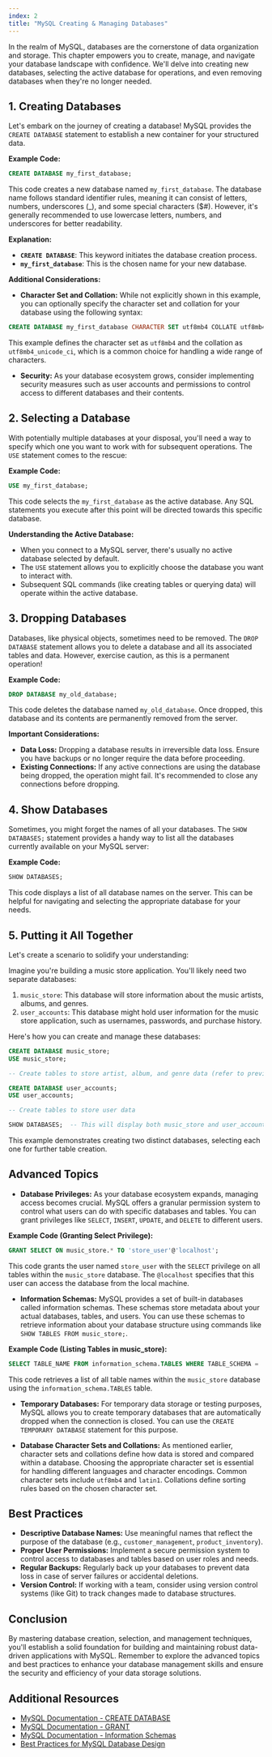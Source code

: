 ```yaml
---
index: 2
title: "MySQL Creating & Managing Databases"
---
```


In the realm of MySQL, databases are the cornerstone of data organization and storage. This chapter empowers you to create, manage, and navigate your database landscape with confidence. We'll delve into creating new databases, selecting the active database for operations, and even removing databases when they're no longer needed.

## 1. Creating Databases

Let's embark on the journey of creating a database! MySQL provides the `CREATE DATABASE` statement to establish a new container for your structured data.

**Example Code:**

```sql
CREATE DATABASE my_first_database;
```

This code creates a new database named `my_first_database`. The database name follows standard identifier rules, meaning it can consist of letters, numbers, underscores (\_), and some special characters ($#). However, it's generally recommended to use lowercase letters, numbers, and underscores for better readability.

**Explanation:**

- **`CREATE DATABASE`**: This keyword initiates the database creation process.
- **`my_first_database`**: This is the chosen name for your new database.

**Additional Considerations:**

- **Character Set and Collation:** While not explicitly shown in this example, you can optionally specify the character set and collation for your database using the following syntax:

```sql
CREATE DATABASE my_first_database CHARACTER SET utf8mb4 COLLATE utf8mb4_unicode_ci;
```

This example defines the character set as `utf8mb4` and the collation as `utf8mb4_unicode_ci`, which is a common choice for handling a wide range of characters.

- **Security:** As your database ecosystem grows, consider implementing security measures such as user accounts and permissions to control access to different databases and their contents.

## 2. Selecting a Database

With potentially multiple databases at your disposal, you'll need a way to specify which one you want to work with for subsequent operations. The `USE` statement comes to the rescue:

**Example Code:**

```sql
USE my_first_database;
```

This code selects the `my_first_database` as the active database. Any SQL statements you execute after this point will be directed towards this specific database.

**Understanding the Active Database:**

- When you connect to a MySQL server, there's usually no active database selected by default.
- The `USE` statement allows you to explicitly choose the database you want to interact with.
- Subsequent SQL commands (like creating tables or querying data) will operate within the active database.

## 3. Dropping Databases

Databases, like physical objects, sometimes need to be removed. The `DROP DATABASE` statement allows you to delete a database and all its associated tables and data. However, exercise caution, as this is a permanent operation!

**Example Code:**

```sql
DROP DATABASE my_old_database;
```

This code deletes the database named `my_old_database`. Once dropped, this database and its contents are permanently removed from the server.

**Important Considerations:**

- **Data Loss:** Dropping a database results in irreversible data loss. Ensure you have backups or no longer require the data before proceeding.
- **Existing Connections:** If any active connections are using the database being dropped, the operation might fail. It's recommended to close any connections before dropping.

## 4. Show Databases

Sometimes, you might forget the names of all your databases. The `SHOW DATABASES;` statement provides a handy way to list all the databases currently available on your MySQL server:

**Example Code:**

```sql
SHOW DATABASES;
```

This code displays a list of all database names on the server. This can be helpful for navigating and selecting the appropriate database for your needs.

## 5. Putting it All Together

Let's create a scenario to solidify your understanding:

Imagine you're building a music store application. You'll likely need two separate databases:

1. `music_store`: This database will store information about the music artists, albums, and genres.
2. `user_accounts`: This database might hold user information for the music store application, such as usernames, passwords, and purchase history.

Here's how you can create and manage these databases:

```sql
CREATE DATABASE music_store;
USE music_store;

-- Create tables to store artist, album, and genre data (refer to previous chapters for table creation examples)

CREATE DATABASE user_accounts;
USE user_accounts;

-- Create tables to store user data

SHOW DATABASES;  -- This will display both music_store and user_accounts
```

This example demonstrates creating two distinct databases, selecting each one for further table creation.

## Advanced Topics

- **Database Privileges:** As your database ecosystem expands, managing access becomes crucial. MySQL offers a granular permission system to control what users can do with specific databases and tables. You can grant privileges like `SELECT`, `INSERT`, `UPDATE`, and `DELETE` to different users.

**Example Code (Granting Select Privilege):**

```sql
GRANT SELECT ON music_store.* TO 'store_user'@'localhost';
```

This code grants the user named `store_user` with the `SELECT` privilege on all tables within the `music_store` database. The `@localhost` specifies that this user can access the database from the local machine.

- **Information Schemas:** MySQL provides a set of built-in databases called information schemas. These schemas store metadata about your actual databases, tables, and users. You can use these schemas to retrieve information about your database structure using commands like `SHOW TABLES FROM music_store;`.

**Example Code (Listing Tables in music_store):**

```sql
SELECT TABLE_NAME FROM information_schema.TABLES WHERE TABLE_SCHEMA = 'music_store';
```

This code retrieves a list of all table names within the `music_store` database using the `information_schema.TABLES` table.

- **Temporary Databases:** For temporary data storage or testing purposes, MySQL allows you to create temporary databases that are automatically dropped when the connection is closed. You can use the `CREATE TEMPORARY DATABASE` statement for this purpose.

- **Database Character Sets and Collations:** As mentioned earlier, character sets and collations define how data is stored and compared within a database. Choosing the appropriate character set is essential for handling different languages and character encodings. Common character sets include `utf8mb4` and `latin1`. Collations define sorting rules based on the chosen character set.

## Best Practices

- **Descriptive Database Names:** Use meaningful names that reflect the purpose of the database (e.g., `customer_management`, `product_inventory`).
- **Proper User Permissions:** Implement a secure permission system to control access to databases and tables based on user roles and needs.
- **Regular Backups:** Regularly back up your databases to prevent data loss in case of server failures or accidental deletions.
- **Version Control:** If working with a team, consider using version control systems (like Git) to track changes made to database structures.

## Conclusion

By mastering database creation, selection, and management techniques, you'll establish a solid foundation for building and maintaining robust data-driven applications with MySQL. Remember to explore the advanced topics and best practices to enhance your database management skills and ensure the security and efficiency of your data storage solutions.

## Additional Resources

- [MySQL Documentation - CREATE DATABASE](https://dev.mysql.com/doc/refman/8.3/en/creating-database.html)
- [MySQL Documentation - GRANT](https://dev.mysql.com/doc/refman/8.0/en/grant.html)
- [MySQL Documentation - Information Schemas](https://dev.mysql.com/doc/refman/8.3/en/information-schema.html)
- [Best Practices for MySQL Database Design](https://wpdatatables.com/mysql-best-practices/)
